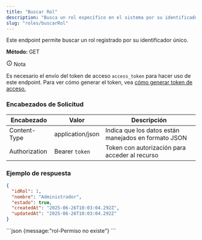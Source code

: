 ```yaml
---
title: "Buscar Rol"
description: "Busca un rol específico en el sistema por su identificador."
slug: "roles/buscarRol"
---
```



Este endpoint permite buscar un rol registrado por su identificador único.

<p>
  <strong>Método: </strong>
  <span class="sl-badge success small astro-avdet4wd">GET</span>
</p>

<Tabs>
  <TabItem label="Endpoint">
    <ApiEndpoint url={`${API_BASE_URL}/roles/:idRol`} />
  </TabItem>
</Tabs>

<aside aria-label="Nota" class="starlight-aside starlight-aside--note">
  <p class="starlight-aside__title" aria-hidden="true">
    <svg
      aria-hidden="true"
      class="starlight-aside__icon astro-c6vsoqas"
      width="16"
      height="16"
      viewBox="0 0 24 24"
      fill="currentColor"
      style="--sl-icon-size: 1em;"
    >
      <path d="M12 11a1 1 0 0 0-1 1v4a1 1 0 0 0 2 0v-4a1 1 0 0 0-1-1Zm.38-3.92a1 1 0 0 0-.76 0 1 1 0 0 0-.33.21 1.15 1.15 0 0 0-.21.33 1 1 0 0 0 .21 1.09c.097.088.209.16.33.21A1 1 0 0 0 13 8a1 1 0 0 0-.29-.71 1 1 0 0 0-.33-.21ZM12 2a10 10 0 1 0 0 20 10 10 0 0 0 0-20Zm0 18a8 8 0 1 1 0-16.001A8 8 0 0 1 12 20Z"></path>
    </svg>
    Nota
  </p>
  Es necesario el envío del token de acceso <code>access_token</code> para hacer
  uso de este endpoint. Para ver cómo generar el token, vea <a href="/usuarios/login">cómo generar token de acceso.</a>
</aside>

<h3>Encabezados de Solicitud</h3>

| Encabezado    | Valor            | Descripción                                          |
| ------------- | ---------------- | ---------------------------------------------------- |
| Content-Type  | application/json | Indica que los datos están manejados en formato JSON |
| Authorization | Bearer `token`   | Token con autorización para acceder al recurso       |

<h3>Ejemplo de respuesta</h3>

<Tabs>
  <TabItem label="Status 200">

```json
{
  "idRol": 1,
  "nombre": "Administrador",
  "estado": true,
  "createdAt": "2025-06-26T10:03:04.292Z",
  "updatedAt": "2025-06-26T10:03:04.292Z"
}
```

  </TabItem>

  <TabItem label="Status 404">
  ```json
  {message:"rol-Permiso no existe"}
  ```
  </TabItem>
</Tabs>

